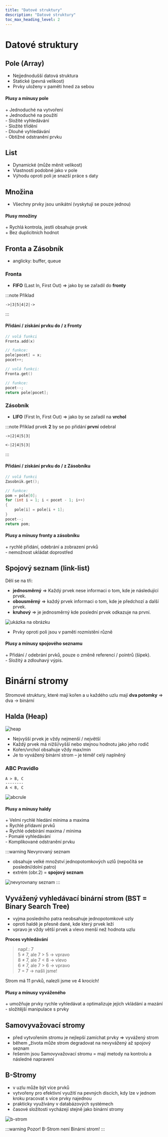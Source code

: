 ```yaml
---
title: "Datové struktury"
description: "Datové struktury"
toc_max_heading_level: 2
---
```

# Datové struktury

## Pole (Array)
- Nejjednodušší datová struktura 
- Statické (pevná velikost)
- Prvky uloženy v paměti hned za sebou

#### Plusy a mínusy pole
\+ Jednoduché na vytvoření <br/>
\+ Jednoduché na použití <br/>
\- Složité vyhledávání<br/>
\- Složité třídění <br/>
\- Dlouhé vyhledávání <br/>
\- Obtížné odstranění prvku

## List
- Dynamické (může měnit velikost)
- Vlastnosti podobné jako v pole
- Výhodu oproti poli je snazší práce s daty

## Množina
- Všechny prvky jsou unikátní (vyskytují se pouze jednou)

#### Plusy množiny
\+ Rychlá kontrola, jestli obsahuje prvek <br/>
\+ Bez duplicitních hodnot


## Fronta a Zásobník 
- anglicky: buffer, queue

### Fronta
- **FIFO** (Last In, First Out) => jako by se zařadil do **fronty** 

:::note Příklad
```
->|3|5|4|2|->
```
:::

#### Přidání / získání prvku do / z Fronty
```c title="Přidání prvku do fronty"
// volá funkci
Fronta.add(x)

// funkce: 
pole[pocet] = x;
pocet++;
```

```c title="Získání prvku z fronty"
// volá funkci:
Fronta.get()

// funkce:
pocet--;
return pole[pocet];
```


### Zásobník 
- **LIFO** (First In, First Out) => jako by se zařadil na **vrchol**

:::note Příklad
prvek **2** by se po přidání **první** odebral
```agl title="Přidání prvků"
->|2|4|5|3|
```
```agl title="Odebrání prvků"
<-|2|4|5|3|
```
:::

#### Přidání / získání prvku do / z Zásobníku
```c title="Získání prvku z fronty"
// volá funkci 
Zasobnik.get();

// funkce:
pom = pole[0];
for (int i = 1; i < pocet - 1; i++)
{
    pole[i] = pole[i + 1];
}
pocet--;
return pom;
```

#### Plusy a mínusy fronty a zásobníku
\+ rychlé přidání, odebrání a zobrazení prvků <br/>
\- nemožnost ukládat doprostřed

## Spojový seznam (link-list)
Dělí se na tři: 
- **jednosměrný** => Každý prvek nese informaci o tom, kde je následující prvek.
- **obousměrný** => každý prvek informaci o tom, kde je předchozí a další prvek.
- **kruhový** => je jednosměrný kde poslední prvek odkazuje na první.

![ukázka na obrázku](./img-datovestruktury/spojový_seznam.png)

- Prvky oproti poli jsou v paměti rozmístěni různě

#### Plusy a mínusy spojového seznamu
\+ Přidání / odebrání prvků, pouze o změně referencí / pointrů (šipek). <br/>
\- Složitý a zdlouhavý výpis.

# Binární stromy
Stromové struktury, které mají kořen a u každého uzlu mají **dva potomky** => dva -> binární 

## Halda (Heap)
![heap](./img-datovestruktury/heap.webp)
- Nejvyšší prvek je vždy nejmenší / největší
- Každý prvek má nižší/vyšší nebo stejnou hodnotu jako jeho rodič
- Kořen/vrchol obsahuje vždy max/min 
- Je to vyvážený binární strom – je téměř celý naplněný

### ABC Pravidlo
```
A > B, C
--------
A < B, C 
```

![abcrule](./img-datovestruktury/ABCrule.webp)

#### Plusy a mínusy haldy
\+ Velmi rychlé hledání minima a maxima <br/>
\+ Rychlé přídavní prvků <br/>
\+ Rychlé odebírání maxima / minima <br/>
\- Pomalé vyhledávání <br/>
\- Komplikované odstranění prvku 

:::warning Nevyrovaný seznam 
- obsahuje velké množství jednopotomkových uzlů (nepočítá se poslední/dolní patro)
- extrém (obr.2) = **spojový seznam**

![nevyrovnany seznam](./img-datovestruktury/nevyrovnany_seznam.webp)
::: 
## Vyvážený vyhledávací binární strom (BST = Binary Search Tree)
- vyjma posledního patra neobsahuje jednopotomkové uzly
- oproti haldě je přesně dané, kde který prvek leží
- vpravo je vždy větší prvek a vlevo menší než hodnota uzlu

**Proces vyhledávání** <br/>
> např.: 7 <br/>
> 5 ≠ 7, ale 7 > 5 → vpravo <br/>
> 8 ≠ 7, ale 7 < 8 → vlevo <br/>
> 6 ≠ 7, ale 7 > 6 → vpravo <br/>
> 7 = 7 → našli jsme!

Strom má 11 prvků, nalezli jsme ve 4 krocích!

#### Plusy a mínusy vyváženého 
\+ umožňuje prvky rychle vyhledávat a optimalizuje jejich vkládání a mazání <br/>
\- složitější manipulace s prvky

## Samovyvažovací stromy
- před vytvořením stromu je nejlepší zamíchat prvky => vyvážený strom
- během „života může strom degradovat na nevyvážený až spojový seznam
- řešením jsou Samovyvažovací stromu = mají metody na kontrolu a následné napravení

## B-Stromy 
- v uzlu může být více prvků
- vytvořeny pro efektivní využití na pevných discích, kdy lze v jednom kroku pracovat s více prvky najednou
- prakticky využívány v databázových systémech
- časové složitosti vycházejí stejně jako binární stromy

![b-strom](./img-datovestruktury/b-strom.webp)

:::warning Pozor!
B-Strom není Binární strom!
:::